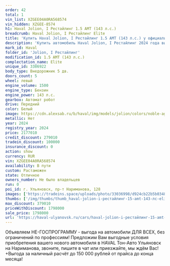 ```yaml
---
order: 42
total: 1
vin_list: XZGEE04A0RA568574
vin_hidden: XZGEE-8574
h1: Haval Jolion, I Рестайлинг 1.5 AMT (143 л.с.)
breadcrumb: Haval Jolion, I Рестайлинг Elite
title: 'Купить Haval Jolion, I Рестайлинг 1.5 AMT (143 л.с.) у официального дилера в Ульяновске'
description: 'Купить автомобиль Haval Jolion, I Рестайлинг 2024 года выпуска, комплектация Elite, цвет - Белый, двигатель - 1.5 AMT (143 л.с.) у официального дилера в г. Ульяновск. Стоимость данного автомобиля Haval Jolion, I Рестайлинг – 1798000'
mark_id: Haval
folder_id: 'Jolion, I Рестайлинг'
modification_id: 1.5 AMT (143 л.с.)
complectation_name: Elite
unique_id: 3386922
body_type: Внедорожник 5 дв.
doors_count: 5
wheel: левый
engine_volume: 1500
engine_type: Бензин
engine_power: 143 л.с.
gearbox: Автомат робот
drive: Передний
color: Белый
image: https://cdn.alexsab.ru/b/haval/img/models/jolion/colors/noble-agate.webp
metallic: Нет
year: 2024
registry_year: 2024
price: 2177010
credit_discount: 279010
tradein_discount: 100000
insurance_discount: 0
action: show
currency: RUR
vin: XZGEE04A0RA568574
availability: В пути
custom: Растаможен
state: Отличное
owners_number: Не было владельцев
run: 0
poi_id: г. Ульяновск, пр-т Нариманова, 128
images: ['https://tradeins.space/uploads/photo/33036998/d924cb22b5b0348af9520b0b6ed477c9.jpg', 'https://tradeins.space/uploads/photo/33036999/282a284494c26570e67b374dad0a70b7.jpg', 'https://tradeins.space/uploads/photo/33037000/2ba75537e69a211bdc1003148070bf0a.jpg', 'https://tradeins.space/uploads/photo/33037001/7a6d8a612da1b2e921792d238e0442da.jpg', 'https://tradeins.space/uploads/photo/33037002/1eb18c8b649ec03c5aa7217dbc777bda.jpg', 'https://tradeins.space/uploads/photo/33037003/dacc2b27df18b164050e698de2a17e8b.jpg', 'https://tradeins.space/uploads/photo/33037004/314e9dcafe35bcfe96711444de1b1b12.jpg', 'https://tradeins.space/uploads/photo/33037005/0e43921507be841c7aacdc3f298a90ba.jpg', 'https://tradeins.space/uploads/photo/33037006/8c8d0e60c64762f4b44c159f81136094.jpg', 'https://tradeins.space/uploads/photo/33037007/fd50f26d3717cc271fc42b8523ec041d.jpg', 'https://tradeins.space/uploads/photo/33037008/d5f1b9e1d2adecb33c6b0aaa33c8e89b.jpg', 'https://tradeins.space/uploads/photo/33037009/b41b50d3f21edc71fc7f4eb7c3e29f48.jpg', 'https://tradeins.space/uploads/photo/33037010/6eabe1abacecb3d8a067c615473b00dd.jpg', 'https://tradeins.space/uploads/photo/33037011/23f014a6a9deafcf69c2f7888d70b1fa.jpg', 'https://tradeins.space/uploads/photo/33037012/e92038d95de3b12cd54cca37431b6e48.jpg', 'https://tradeins.space/uploads/photo/33037013/721f5430358e2c5f0815d6822d22c385.jpg']
thumbs: ['/img/thumbs/thumb_haval-jolion-i-рестайлинг-15-amt-143-лс-elite-белый-2024_477c9_0.webp', '/img/thumbs/thumb_haval-jolion-i-рестайлинг-15-amt-143-лс-elite-белый-2024_a70b7_1.webp', '/img/thumbs/thumb_haval-jolion-i-рестайлинг-15-amt-143-лс-elite-белый-2024_0bf0a_2.webp', '/img/thumbs/thumb_haval-jolion-i-рестайлинг-15-amt-143-лс-elite-белый-2024_442da_3.webp', '/img/thumbs/thumb_haval-jolion-i-рестайлинг-15-amt-143-лс-elite-белый-2024_77bda_4.webp']
max_discount: 379010
priceWithDiscount: 1798000
sale_price: 1798000
url: 'https://haval-ulyanovsk.ru/cars/haval-jolion-i-рестайлинг-15-amt-143-лс-elite-белый-2024/'
---
```

Объявляем НЕ-ГОСПРОГРАММУ - выгода на автомобили ДЛЯ ВСЕХ, без ограничений по профессиям! Предложим Вам выгодные условия приобретения вашего нового автомобиля в HAVAL Тон-Авто Ульяновск на Нариманова, звоните, пишите в чат или приезжайте, мы ждём Вас! +Выгода за наличный расчёт до 150 000 рублей от прайса до конца месяца!
